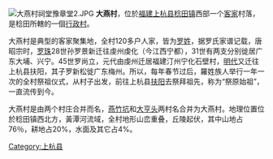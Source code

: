{{coord|24|52|48|N|116|33|48|E|display=title}}
[[File:大燕村祠堂豫章堂2.JPG|thumb]]
<mapframe latitude="24.8796" longitude="116.5632" zoom="16" width="280" height="300" align="right" />
'''大燕村'''，位於[[福建|福建]][[上杭县|上杭县]][[稔田镇|稔田镇]]西部一个[[客家|客家]]村落，是稔田所轄的一個[[行政村|行政村]]。

大燕村是典型的客家聚集地，全村120多户人家，皆为[[罗姓|罗姓]]，据罗氏家谱记载，唐昭宗时，[[罗珠|罗珠]]28世孙罗景新迁往虔州虔化（今江西宁都），31世有两支分别徙居广东大埔、兴宁。45世罗尚立，元代由虔州迁居福建汀州宁化石壁村，[[明代|明代]]又迁往上杭县扶阳，其子罗新松徙广东梅州。所以，每年春节过后，羅姓族人举行一年一次的全村祭祖仪式，从村子出发，前往上杭县[[扶阳|扶阳]]去祭拜祖先，称为“祭原始祖”，一直流传到今。

大燕村是由两个村庄合并而名，[[燕竹坑|燕竹坑]]和[[大亨头|大亨头]]两村名合并为大燕村。地理位置位於稔田镇西北方，黃潭河流域，全村地形山峦重叠，丘陵起伏，其中山地占76％，耕地占20%，水面及其它占4%。

[[Category:上杭县|Category:上杭县]]